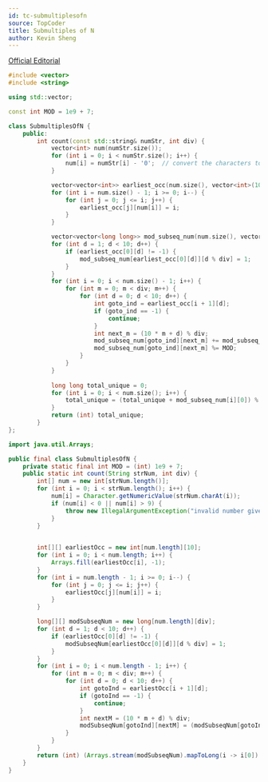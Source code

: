 ```yaml
---
id: tc-submultiplesofn
source: TopCoder
title: Submultiples of N
author: Kevin Sheng
---
```


[Official Editorial](https://www.topcoder.com/blog/single-round-match-805-editorials/#:~:text=Submultiplesofn)

<LanguageSection>
<CPPSection>

```cpp
#include <vector>
#include <string>

using std::vector;

const int MOD = 1e9 + 7;

class SubmultiplesOfN {
	public:
		int count(const std::string& numStr, int div) {
			vector<int> num(numStr.size());
			for (int i = 0; i < numStr.size(); i++) {
				num[i] = numStr[i] - '0';  // convert the characters to their numeric values
			}

			vector<vector<int>> earliest_occ(num.size(), vector<int>(10, -1));
			for (int i = num.size() - 1; i >= 0; i--) {
				for (int j = 0; j <= i; j++) {
					earliest_occ[j][num[i]] = i;
				}
			}

			vector<vector<long long>> mod_subseq_num(num.size(), vector<long long>(div));
			for (int d = 1; d < 10; d++) {
				if (earliest_occ[0][d] != -1) {
					mod_subseq_num[earliest_occ[0][d]][d % div] = 1;
				}
			}
			for (int i = 0; i < num.size() - 1; i++) {
				for (int m = 0; m < div; m++) {
					for (int d = 0; d < 10; d++) {
						int goto_ind = earliest_occ[i + 1][d];
						if (goto_ind == -1) {
							continue;
						}
						int next_m = (10 * m + d) % div;
						mod_subseq_num[goto_ind][next_m] += mod_subseq_num[i][m];
						mod_subseq_num[goto_ind][next_m] %= MOD;
					}
				}
			}
			
			long long total_unique = 0;
			for (int i = 0; i < num.size(); i++) {
				total_unique = (total_unique + mod_subseq_num[i][0]) % MOD;
			}
			return (int) total_unique;
		}
};
```

</CPPSection>
<JavaSection>

```java
import java.util.Arrays;

public final class SubmultiplesOfN {
    private static final int MOD = (int) 1e9 + 7;
    public static int count(String strNum, int div) {
        int[] num = new int[strNum.length()];
        for (int i = 0; i < strNum.length(); i++) {
            num[i] = Character.getNumericValue(strNum.charAt(i));
            if (num[i] < 0 || num[i] > 9) {
                throw new IllegalArgumentException("invalid number given for argument num");
            }
        }

        
        int[][] earliestOcc = new int[num.length][10];
        for (int i = 0; i < num.length; i++) {
            Arrays.fill(earliestOcc[i], -1);
        }
        for (int i = num.length - 1; i >= 0; i--) {
            for (int j = 0; j <= i; j++) {
                earliestOcc[j][num[i]] = i;
            }
        }

        long[][] modSubseqNum = new long[num.length][div];
        for (int d = 1; d < 10; d++) {
            if (earliestOcc[0][d] != -1) {
                modSubseqNum[earliestOcc[0][d]][d % div] = 1;
            }
        }
        for (int i = 0; i < num.length - 1; i++) {
            for (int m = 0; m < div; m++) {
                for (int d = 0; d < 10; d++) {
                    int gotoInd = earliestOcc[i + 1][d];
                    if (gotoInd == -1) {
                        continue;
                    }
                    int nextM = (10 * m + d) % div;
                    modSubseqNum[gotoInd][nextM] = (modSubseqNum[gotoInd][nextM] + modSubseqNum[i][m]) % MOD;
                }
            }
        }
        return (int) (Arrays.stream(modSubseqNum).mapToLong(i -> i[0]).sum() % MOD);
    }
}
```

</JavaSection>
</LanguageSection>
